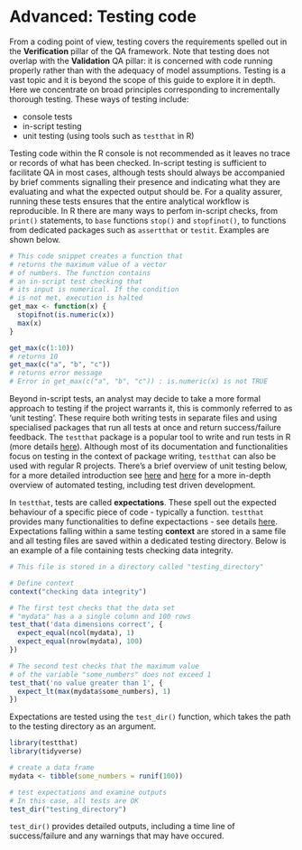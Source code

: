 # Advanced: Testing code{#testing} 

From a coding point of view, testing covers the requirements spelled out in the **Verification** pillar of the QA framework. Note that testing does not overlap with the **Validation** QA pillar: it is concerned with code running properly rather than with the adequacy of model assumptions. Testing is a vast topic and it is beyond the scope of this guide to explore it in depth. Here we concentrate on broad principles corresponding to incrementally thorough testing. These ways of testing include:

- console tests 
- in-script testing
- unit testing (using tools such as `testthat` in R)

Testing code within the R console is not recommended as it leaves no trace or records of what has been checked. In-script testing is sufficient to facilitate QA in most cases, although tests should always be accompanied by brief comments signalling their presence and indicating what they are evaluating and what the expected output should be. For a quality assurer, running these tests ensures that the entire analytical workflow is reproducible. In R there are many ways to perfom in-script checks, from `print()` statements, to `base` functions `stop()` and `stopfinot()`, to functions from dedicated packages such as `assertthat` or `testit`. Examples are shown below. 

```r

# This code snippet creates a function that
# returns the maximum value of a vector
# of numbers. The function contains 
# an in-script test checking that
# its input is numerical. If the condition
# is not met, execution is halted
get_max <- function(x) {
  stopifnot(is.numeric(x))
  max(x)
}

get_max(c(1:10))
# returns 10
get_max(c("a", "b", "c"))
# returns error message
# Error in get_max(c("a", "b", "c")) : is.numeric(x) is not TRUE


```

Beyond in-script tests, an analyst may decide to take a more formal approach to testing if the project warrants it, this is commonly referred to as 'unit testing'. These require both writing tests in separate files and using specialised packages that run all tests at once and return success/failure feedback. The `testthat` package is a popular tool to write and run tests in R (more details [here](https://github.com/r-lib/testthat)). Although most of its documentation and functionalities focus on testing in the context of package writing, `testthat` can also be used with regular R projects.  There's a brief overview of unit testing below, for a more detailed introduction see [here](https://katherinemwood.github.io/post/testthat/) and [here](https://www.r-bloggers.com/automated-testing-with-testthat-in-practice/) for a more in-depth overview of automated testing, including test driven development. 

In `testthat`, tests are called **expectations**. These spell out the expected behaviour of a specific piece of code - typically a function. `testthat` provides many functionalities to define expectactions - see details [here](http://r-pkgs.had.co.nz/tests.html). Expectations falling within a same testing **context** are stored in a same file and all testing files are saved within a dedicated testing directory. Below is an example of a file containing tests checking data integrity. 

```r
# This file is stored in a directory called "testing_directory" 

# Define context
context("checking data integrity")

# The first test checks that the data set
# "mydata" has a a single column and 100 rows
test_that('data dimensions correct', {
  expect_equal(ncol(mydata), 1)
  expect_equal(nrow(mydata), 100)
})

# The second test checks that the maximum value
# of the variable "some_numbers" does not exceed 1
test_that('no value greater than 1', {
  expect_lt(max(mydata$some_numbers), 1)
})

```

Expectations are tested using the `test_dir()` function, which takes the path to the testing directory as an argument. 
```r
library(testthat)
library(tidyverse)

# create a data frame
mydata <- tibble(some_numbers = runif(100))

# test expectations and examine outputs
# In this case, all tests are OK
test_dir("testing_directory")
```

`test_dir()` provides detailed outputs, including a time line of success/failure and any warnings that may have occured.  

